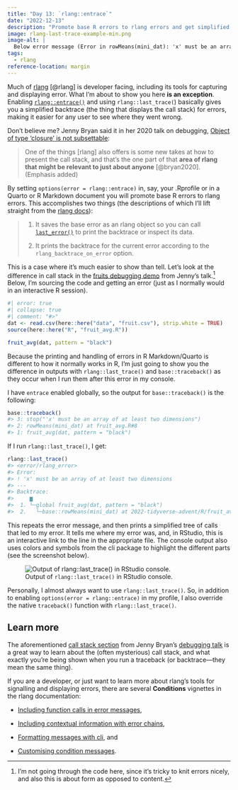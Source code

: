 ```yaml
---
title: "Day 13: `rlang::entrace`"
date: "2022-12-13"
description: "Promote base R errors to rlang errors and get simplified backtraces with `options(error = rlang::entrace)` and `rlang::last_trace()`."
image: rlang-last-trace-example-min.png
image-alt: |
  Below error message (Error in rowMeans(mini_dat): 'x' must be an array of at least two dimensions) rlang::last_trace() is run. The output produced shows <error/rlang_error> in blue at the top, followed by Error (in yellow) with the error message printed. Lastly, there is a Backtrace. It is a tree with a box with numbered elements below it: 1. global fruit_avg(dat, pattern = 'black'), 2. base::rowMeans(mini_dat) at 2022-tidyverse-advent/R/fruit_avg.R:8:2. The file path is an interactive link.
tags: 
  - rlang
reference-location: margin
---
```


Much of [rlang](https://rlang.r-lib.org/index.html) [@rlang] is developer facing, including its tools for capturing and displaying error. What I'm about to show you here **is an exception**. Enabling [`rlang::entrace()`](https://rlang.r-lib.org/reference/rlang_backtrace_on_error.html) and using `rlang::last_trace(`) basically gives you a simplified backtrace (the thing that displays the call stack) for errors, making it easier for any user to see where they went wrong.

Don't believe me? Jenny Bryan said it in her 2020 talk on debugging, [Object of type 'closure' is not subsettable](https://youtu.be/vgYS-F8opgE?t=1911):

> One of the things \[rlang\] also offers is some new takes at how to present the call stack, and that's the one part of that **area of rlang that might be relevant to just about anyone** [@bryan2020]. (Emphasis added)

By setting `options(error = rlang::entrace)` in, say, your .Rprofile or in a Quarto or R Markdown document you will promote base R errors to rlang errors. This accomplishes two things (the descriptions of which I'll lift straight from the [rlang docs](https://rlang.r-lib.org/reference/rlang_backtrace_on_error.html)):

> 1.  It saves the base error as an rlang object so you can call [`last_error()`](https://rlang.r-lib.org/reference/last_error.html) to print the backtrace or inspect its data.
>
> 2.  It prints the backtrace for the current error according to the `rlang_backtrace_on_error` option.

This is a case where it's much easier to show than tell. Let's look at the difference in call stack in the [fruits debugging demo](https://github.com/jennybc/debugging/blob/master/R/fruit_avg_demo_code.R) from Jenny's talk.[^1] Below, I'm sourcing the code and getting an error (just as I normally would in an interactive R session).

```r
#| error: true
#| collapse: true
#| comment: "#>"
dat <- read.csv(here::here("data", "fruit.csv"), strip.white = TRUE)
source(here::here("R", "fruit_avg.R"))

fruit_avg(dat, pattern = "black")
```

Because the printing and handling of errors in R Markdown/Quarto is different to how it normally works in R, I'm just going to show you the difference in outputs with `rlang::last_trace()` and `base::traceback()` as they occur when I run them after this error in my console.

I have `entrace` enabled globally, so the output for `base::traceback()` is the following:

``` r
base::traceback()
#> 3: stop("'x' must be an array of at least two dimensions")
#> 2: rowMeans(mini_dat) at fruit_avg.R#8
#> 1: fruit_avg(dat, pattern = "black")
```

If I run `rlang::last_trace()`, I get:

``` r
rlang::last_trace()
#> <error/rlang_error>
#> Error:
#> ! 'x' must be an array of at least two dimensions
#> ---
#> Backtrace:
#>     ▆
#>  1. └─global fruit_avg(dat, pattern = "black")
#>  2.   └─base::rowMeans(mini_dat) at 2022-tidyverse-advent/R/fruit_avg.R:8:2
```

This repeats the error message, and then prints a simplified tree of calls that led to my error. It tells me where my error was, and, in RStudio, this is an interactive link to the line in the appropriate file. The console output also uses colors and symbols from the cli package to highlight the different parts (see the screenshot below).

![Output of `rlang::last_trace()` in RStudio console.](rlang-last-trace-example-min.png){fig-alt="Below error message (Error in rowMeans(mini_dat): 'x' must be an array of at least two dimensions) rlang::last_trace() is run. The output produced shows <error/rlang_error> in blue at the top, followed by Error (in yellow) with the error message printed. Lastly, there is a Backtrace. It is a tree with a box with numbered elements below it: 1. global fruit_avg(dat, pattern = \"black\"), 2. base::rowMeans(mini_dat) at 2022-tidyverse-advent/R/fruit_avg.R:8:2. The file path is an interactive link."}

Personally, I almost always want to use `rlang::last_trace()`. So, in addition to enabling `options(error = rlang::entrace)` in my profile, I also override the native `traceback()` function with `rlang::last_trace()`.

## Learn more

The aforementioned [call stack section](https://youtu.be/vgYS-F8opgE?t=1911) from Jenny Bryan's [debugging talk](https://www.youtube.com/watch?v=vgYS-F8opgE) is a great way to learn about the (often mysterious) call stack, and what exactly you're being shown when you run a traceback (or backtrace---they mean the same thing).

If you are a developer, or just want to learn more about rlang's tools for signalling and displaying errors, there are several **Conditions** vignettes in the rlang documentation:

-   [Including function calls in error messages](https://rlang.r-lib.org/reference/topic-error-call.html),

-   [Including contextual information with error chains](https://rlang.r-lib.org/reference/topic-error-chaining.html),

-   [Formatting messages with cli](https://rlang.r-lib.org/reference/topic-condition-formatting.html), and

-   [Customising condition messages](https://rlang.r-lib.org/reference/topic-condition-customisation.html).

[^1]: I'm not going through the code here, since it's tricky to knit errors nicely, and also this is about form as opposed to content.
